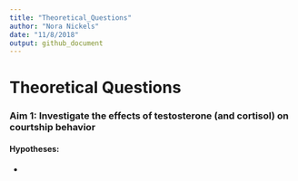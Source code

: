```yaml
---
title: "Theoretical_Questions"
author: "Nora Nickels"
date: "11/8/2018"
output: github_document
---
```


# Theoretical Questions

### Aim 1: Investigate the effects of testosterone (and cortisol) on courtship behavior



#### Hypotheses:
*